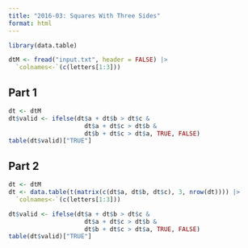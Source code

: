 ```yaml
---
title: "2016-03: Squares With Three Sides"
format: html
---
```


```r
library(data.table)
```

```r
dtM <- fread("input.txt", header = FALSE) |>
  `colnames<-`(c(letters[1:3]))
```

## Part 1

```r
dt <- dtM
dt$valid <- ifelse(dt$a + dt$b > dt$c &
                     dt$a + dt$c > dt$b &
                     dt$b + dt$c > dt$a, TRUE, FALSE)
table(dt$valid)["TRUE"]
```

## Part 2

```r
dt <- dtM
dt <- data.table(t(matrix(c(dt$a, dt$b, dt$c), 3, nrow(dt)))) |>
  `colnames<-`(c(letters[1:3]))

dt$valid <- ifelse(dt$a + dt$b > dt$c & 
                     dt$a + dt$c > dt$b &
                     dt$b + dt$c > dt$a, TRUE, FALSE)
table(dt$valid)["TRUE"]
```

